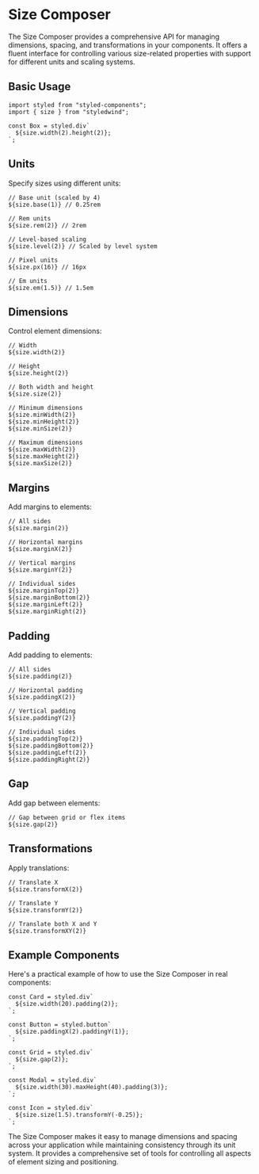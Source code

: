 # Size Composer

The Size Composer provides a comprehensive API for managing dimensions, spacing, and transformations in your components. It offers a fluent interface for controlling various size-related properties with support for different units and scaling systems.

## Basic Usage

```tsx
import styled from "styled-components";
import { size } from "styledwind";

const Box = styled.div`
  ${size.width(2).height(2)};
`;
```

## Units

Specify sizes using different units:

```tsx
// Base unit (scaled by 4)
${size.base(1)} // 0.25rem

// Rem units
${size.rem(2)} // 2rem

// Level-based scaling
${size.level(2)} // Scaled by level system

// Pixel units
${size.px(16)} // 16px

// Em units
${size.em(1.5)} // 1.5em
```

## Dimensions

Control element dimensions:

```tsx
// Width
${size.width(2)}

// Height
${size.height(2)}

// Both width and height
${size.size(2)}

// Minimum dimensions
${size.minWidth(2)}
${size.minHeight(2)}
${size.minSize(2)}

// Maximum dimensions
${size.maxWidth(2)}
${size.maxHeight(2)}
${size.maxSize(2)}
```

## Margins

Add margins to elements:

```tsx
// All sides
${size.margin(2)}

// Horizontal margins
${size.marginX(2)}

// Vertical margins
${size.marginY(2)}

// Individual sides
${size.marginTop(2)}
${size.marginBottom(2)}
${size.marginLeft(2)}
${size.marginRight(2)}
```

## Padding

Add padding to elements:

```tsx
// All sides
${size.padding(2)}

// Horizontal padding
${size.paddingX(2)}

// Vertical padding
${size.paddingY(2)}

// Individual sides
${size.paddingTop(2)}
${size.paddingBottom(2)}
${size.paddingLeft(2)}
${size.paddingRight(2)}
```

## Gap

Add gap between elements:

```tsx
// Gap between grid or flex items
${size.gap(2)}
```

## Transformations

Apply translations:

```tsx
// Translate X
${size.transformX(2)}

// Translate Y
${size.transformY(2)}

// Translate both X and Y
${size.transformXY(2)}
```

## Example Components

Here's a practical example of how to use the Size Composer in real components:

```tsx
const Card = styled.div`
  ${size.width(20).padding(2)};
`;

const Button = styled.button`
  ${size.paddingX(2).paddingY(1)};
`;

const Grid = styled.div`
  ${size.gap(2)};
`;

const Modal = styled.div`
  ${size.width(30).maxHeight(40).padding(3)};
`;

const Icon = styled.div`
  ${size.size(1.5).transformY(-0.25)};
`;
```

The Size Composer makes it easy to manage dimensions and spacing across your application while maintaining consistency through its unit system. It provides a comprehensive set of tools for controlling all aspects of element sizing and positioning.

